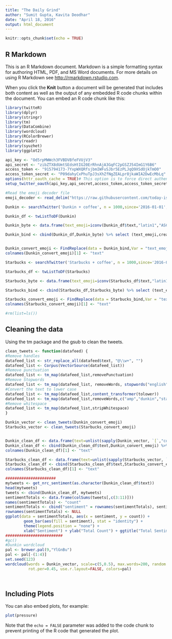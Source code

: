 ```yaml
---
title: "The Daily Grind"
author: "Sumit Gupta, Kavita Deodhar"
date: "April 18, 2016"
output: html_document
---
```


```r
knitr::opts_chunk$set(echo = TRUE)
```

## R Markdown

This is an R Markdown document. Markdown is a simple formatting syntax for authoring HTML, PDF, and MS Word documents. For more details on using R Markdown see <http://rmarkdown.rstudio.com>.

When you click the **Knit** button a document will be generated that includes both content as well as the output of any embedded R code chunks within the document. You can embed an R code chunk like this:

```r
library(twitteR)
library(dplyr)
library(stringr)
library(tm)
library(DataCombine)
library(wordcloud)
library(RColorBrewer)
library(readr)
library(syuzhet)
library(ggplot2)

api_key <- "Od5rpMWWch3FVBDVBfeFVUjV3"
api_secret <- "zibZTX8dUmtSEdsHtIG20ErRhnAjA3GqFC2pGSZJ54ImG1Y6B6"
access_token <- "915794173-7YxpWXQRfsjbmIWFuSJbr5EzPLJqQ9XSdOjkTmO0"
access_token_secret <- "P09dahyCxPhuTpJ3sXhZfNgZEALpr8jkaWIA2DwEcMbLq"
options(httr_oauth_cache = TRUE)# This option is to force direct authentication.
setup_twitter_oauth(api_key,api_secret,access_token,access_token_secret)

#Read the emoji decoder file
emoji_decoder <- read_delim("https://raw.githubusercontent.com/today-is-a-good-day/Emoticons/master/emDict.csv",delim = ";")

Dunkin <- searchTwitter('Dunkin + coffee', n = 1000,since='2016-01-01', until='2016-04-19',lang='en')

Dunkin_df <- twListToDF(Dunkin)

Dunkin_byte <- data.frame(text_emoji=iconv(Dunkin_df$text,"latin1","ASCII","byte")) 

Dunkin_bind <- cbind(Dunkin_df,Dunkin_byte) %>% select (text_emoji,created,id)


Dunkin_convert_emoji <- FindReplace(data = Dunkin_bind,Var = "text_emoji",replaceData = emoji_decoder,from = "R-encoding",to="Description",exact = FALSE)
colnames(Dunkin_convert_emoji)[1] <- "text"

Starbucks <- searchTwitter('Starbucks + coffee', n = 1000,since='2016-01-01', until='2016-04-19',lang='en')

Starbucks_df <- twListToDF(Starbucks)

Starbucks_byte <- data.frame(text_emoji=iconv(Starbucks_df$text,"latin1","ASCII","byte")) 

Starbucks_bind <- cbind(Starbucks_df,Starbucks_byte) %>% select (text_emoji,created,id)

Starbucks_convert_emoji <- FindReplace(data = Starbucks_bind,Var = "text_emoji",replaceData = emoji_decoder,from = "R-encoding",to="Description",exact = FALSE)
colnames(Starbucks_convert_emoji)[1] <- "text"

#rm(list=ls())
```

## Cleaning the data

Using the tm package and the gsub to clean the tweets.

```r
clean_tweets <- function(datafeed) {
#Remove handles
datafeed_list <- str_replace_all(datafeed$text, "@\\w+", "")
datafeed_list <- Corpus(VectorSource(datafeed_list))
#Remove punctuation
datafeed_list <- tm_map(datafeed_list,removePunctuation)
#Remove Stopwords
datafeed_list <- tm_map(datafeed_list, removeWords, stopwords("english"))
#Convert the text to lower case
datafeed_list <- tm_map(datafeed_list,content_transformer(tolower))
datafeed_list <- tm_map(datafeed_list,removeWords,c("amp","dunkin","starbucks","http","https"))
#Remove whitespace
datafeed_list <- tm_map(datafeed_list,stripWhitespace)
}

Dunkin_vector <- clean_tweets(Dunkin_convert_emoji)
Starbucks_vector <- clean_tweets(Starbucks_convert_emoji)


Dunkin_clean_df <- data.frame(text=unlist(sapply(Dunkin_vector, `[`,"content")),stringAsFactors=F) 
Dunkin_clean_df <- cbind(Dunkin_clean_df$text,Dunkin_convert_emoji) %>% select (-text)  
colnames(Dunkin_clean_df)[1] <- "text"

Starbucks_clean_df <- data.frame(text=unlist(sapply(Starbucks_vector, `[`,"content")),stringAsFactors=F)
Starbucks_clean_df <- cbind(Starbucks_clean_df$text,Starbucks_convert_emoji) %>% select (-text)  
colnames(Starbucks_clean_df)[1] <- "text"

######################
mytweets <- get_nrc_sentiment(as.character(Dunkin_clean_df$text))
head(mytweets)
tweets <- cbind(Dunkin_clean_df, mytweets)
sentimentTotals <- data.frame(colSums(tweets[,c(3:11)]))
names(sentimentTotals) <- "count"
sentimentTotals <- cbind("sentiment" = rownames(sentimentTotals), sentimentTotals)
rownames(sentimentTotals) <- NULL
ggplot(data = sentimentTotals, aes(x = sentiment, y = count)) +
        geom_bar(aes(fill = sentiment), stat = "identity") +
        theme(legend.position = "none") +
        xlab("Sentiment") + ylab("Total Count") + ggtitle("Total Sentiment Score for All Tweets")
#########################
#gc()
#Dunkin wordcloud
pal <- brewer.pal(9,"YlGnBu")
pal <- pal[-(1:4)]
set.seed(123)
wordcloud(words = Dunkin_vector, scale=c(5,0.5), max.words=200, random.order=FALSE, 
          rot.per=0.45, use.r.layout=FALSE, colors=pal)




```


## Including Plots

You can also embed plots, for example:

```r
plot(pressure)
```

Note that the `echo = FALSE` parameter was added to the code chunk to prevent printing of the R code that generated the plot.

